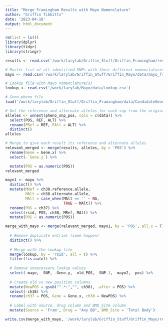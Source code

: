 ```yaml
---
title: "Merge Framingham Results with Mayo Nomenclature"
author: "Griffin Tibbitts"
date: '2023-04-10'
output: html_document
---
```


```r
rm(list = ls())
library(dplyr)
library(tidyr)
library(stringr)
```

```r
results <- read.csv('/work/larylab/Griffin_Stuff/Griffin_Framingham/results/AllSNP_sig_interaction_LMEKIN_female_v5.csv')

# Master list of all identified SNPs with their different nomenclatures
mayo <- read.csv('/work/larylab/Griffin_Stuff/Griffin_Mayo/data/mayo_fram_snp_master_list.csv')

# Lookup file with Mayo nomenclature(s)
lookup <- read.csv('/work/larylab/Mayo/data/Lookup.csv')

# Geno-pheno file
load('/work/larylab/Griffin_Stuff/Griffin_Framingham/data/CandidateGenes.RData')
```

```r
# Get the reference and alternate alleles for each snp from the original geno-pheno file
alleles <- unnest(pheno_snp_pos, cols = c(data)) %>%
  select(POS, REF, ALT) %>%
  rename(FRef = REF, FAlt = ALT) %>%
  distinct()
alleles
```

```r
# Merge to give each result its reference and alternate alleles
relevant_merged <- merge(results, alleles, by = 'POS') %>%
  rename(Gene = Gene.x) %>%
  select(-`Gene.y`) %>%

  mutate(POS = as.numeric(POS))
relevant_merged
```

```r
mayo1 <- mayo %>%
  distinct() %>%
  mutate(MRef = ch38.reference.allele,
         MAlt = ch38.alternate.allele,
         MAlt = case_when(MAlt == '' ~ NA,
                          TRUE ~ MAlt)) %>%
  rename(POS = ch37) %>%
  select(rsid, POS, ch38, MRef, MAlt) %>%
  mutate(POS = as.numeric(POS))
```

```r
merge_with_mayo <- merge(relevant_merged, mayo1, by = 'POS', all.x = T) %>%
  
  # Remove duplicate entries (some happen)
  distinct() %>%
  
  # Merge with the lookup file
  merge(lookup, by = 'rsid', all = T) %>%
  filter(!is.na(n)) %>%
  
  # Remove unnecessary lookup values
  select(-mayo, -SNP, -Gene.y, -old_POS, -SNP.1, -mayo2, -pos) %>%
  
  # Create old vs new position columns
  mutate(NewPOS = gsub("^.*:","", ch38), .after = POS) %>%
  select(-ch38) %>% 
  rename(ch37 = POS, Gene = Gene.x, ch38 = NewPOS) %>%
  
  # Label with source, drug column and BMD_Site column
  mutate(Source = 'Fram', Drug = "Any BB", BMD_Site = 'Total Body')

write.csv(merge_with_mayo, '/work/larylab/Griffin_Stuff/Griffin_Mayo/results/merged_with_mayo_v5.csv')
```

